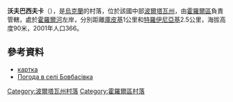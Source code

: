 {{coord|49|39|27|N|33|17|18|E|scale:100000_region:UA|display=title}}

'''沃夫巴西夫卡'''（{{lang-uk|Бовбасівка}}），是[[烏克蘭|烏克蘭]]的村落，位於該國中部[[波爾塔瓦州|波爾塔瓦州]]，由[[霍羅爾區|霍羅爾區]]負責管轄，處於[[霍羅爾河|霍羅爾河]]左岸，分別距離[[庫皮基_(霍羅爾區)|庫皮基]]1公里和[[特羅伊尼亞基|特羅伊尼亞基]]2.5公里，海拔高度90米，2001年人口366。

==參考資料==
*[http://gska2.rada.gov.ua/pls/z7502/A005?rdat1=25.04.2009&rf7571=26768 картка]{{dead link|date=2018年3月 |bot=InternetArchiveBot |fix-attempted=yes }}
* [http://weather.in.ua/ua/poltavskaja/1555 Погода в селі Бовбасівка] {{Wayback|url=http://weather.in.ua/ua/poltavskaja/1555 |date=20111219210445 }}

{{DEFAULTSORT:Бовбасівка}}
[[Category:波爾塔瓦州村落|Category:波爾塔瓦州村落]]
[[Category:霍羅爾區村落|Category:霍羅爾區村落]]


{{Poltava-geo-stub}}